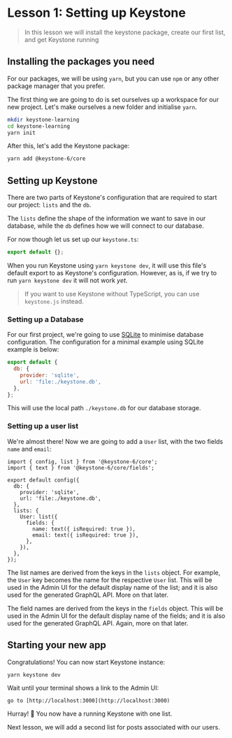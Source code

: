 
# Lesson 1: Setting up Keystone

> In this lesson we will install the keystone package, create our first list, and get Keystone running

## Installing the packages you need

For our packages, we will be using `yarn`, but you can use `npm` or any other package manager that you prefer.

The first thing we are going to do is set ourselves up a workspace for our new project. Let's make ourselves a new folder and initialise `yarn`.

```bash
mkdir keystone-learning
cd keystone-learning
yarn init
```

After this, let's add the Keystone package:

```bash
yarn add @keystone-6/core
```

## Setting up Keystone

There are two parts of Keystone's configuration that are required to start our project: `lists` and the `db`.

The `lists` define the shape of the information we want to save in our database, while the `db` defines how we will connect to our database.

For now though let us set up our `keystone.ts`:

```js
export default {};
```

When you run Keystone using `yarn keystone dev`, it will use this file's default export to as Keystone's configuration.
However, as is, if we try to run `yarn keystone dev` it will not work _yet_.

> If you want to use Keystone without TypeScript, you can use `keystone.js` instead.

### Setting up a Database

For our first project, we're going to use [SQLite](https://www.sqlite.org/) to minimise database configuration.
The configuration for a minimal example using SQLite example is below:

```js
export default {
  db: {
    provider: 'sqlite',
    url: 'file:./keystone.db',
  },
};
```

This will use the local path `./keystone.db` for our database storage.

### Setting up a user list

We're almost there!
Now we are going to add a `User` list, with the two fields `name` and `email`:

```js{9-16}[5-8]
import { config, list } from '@keystone-6/core';
import { text } from '@keystone-6/core/fields';

export default config({
  db: {
    provider: 'sqlite',
    url: 'file:./keystone.db',
  },
  lists: {
    User: list({
      fields: {
        name: text({ isRequired: true }),
        email: text({ isRequired: true }),
      },
    }),
  },
});
```

The list names are derived from the keys in the `lists` object.
For example, the `User` key becomes the name for the respective `User` list.
This will be used in the Admin UI for the default display name of the list; and it is also used for the generated GraphQL API.
More on that later.

The field names are derived from the keys in the `fields` object.
This will be used in the Admin UI for the default display name of the fields; and it is also used for the generated GraphQL API.
Again, more on that later.

## Starting your new app

Congratulations!
You can now start Keystone instance:

```bash
yarn keystone dev
```

Wait until your terminal shows a link to the Admin UI:
```
go to [http://localhost:3000](http://localhost:3000)
```

Hurray! :tada:
You now have a running Keystone with one list.

Next lesson, we will add a second list for posts associated with our users.


